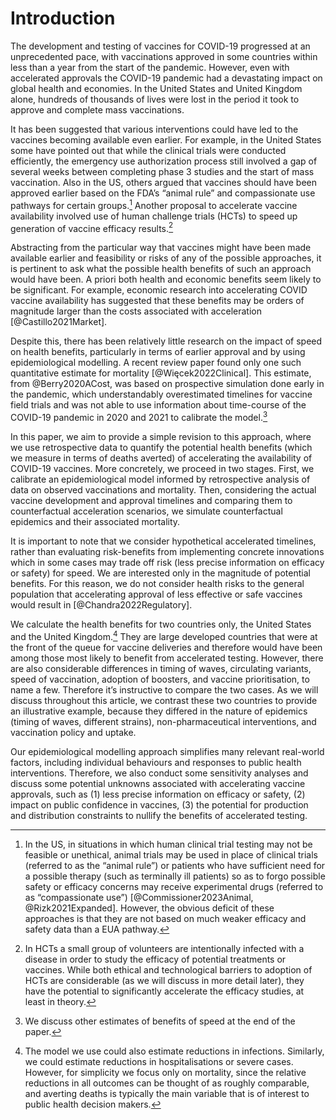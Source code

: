 # Introduction

The development and testing of vaccines for COVID-19 progressed at an unprecedented pace, with vaccinations approved in some countries within less than a year from the start of the pandemic. However, even with accelerated approvals the COVID-19 pandemic had a devastating impact on global health and economies. In the United States and United Kingdom alone, hundreds of thousands of lives were lost in the period it took to approve and complete mass vaccinations.

It has been suggested that various interventions could have led to the vaccines becoming available even earlier. For example, in the United States some have pointed out that while the clinical trials were conducted efficiently, the emergency use authorization process still involved a gap of several weeks between completing phase 3 studies and the start of mass vaccination. Also in the US, others argued that vaccines should have been approved earlier based on the FDA’s “animal rule” and compassionate use pathways for certain groups.[^1] Another proposal to accelerate vaccine availability involved use of human challenge trials (HCTs) to speed up generation of vaccine efficacy results.[^2] 

Abstracting from the particular way that vaccines might have been made available earlier and feasibility or risks of any of the possible approaches, it is pertinent to ask what the possible health benefits of such an approach would have been. A priori both health and economic benefits seem likely to be significant. For example, economic research into accelerating COVID vaccine availability has suggested that these benefits may be orders of magnitude larger than the costs associated with acceleration [@Castillo2021Market]. 

Despite this, there has been relatively little research on the impact of speed on health benefits, particularly in terms of earlier approval and by using epidemiological modelling. A recent review paper found only one such quantitative estimate for mortality [@Więcek2022Clinical]. This estimate, from @Berry2020ACost, was based on prospective simulation done early in the pandemic, which understandably overestimated timelines for vaccine field trials and was not able to use information about time-course of the COVID-19 pandemic in 2020 and 2021 to calibrate the model.[^3] 

In this paper, we aim to provide a simple revision to this approach, where we use retrospective data to quantify the potential health benefits (which we measure in terms of deaths averted) of accelerating the availability of COVID-19 vaccines. More concretely, we proceed in two stages. First, we calibrate an epidemiological model informed by retrospective analysis of data on observed vaccinations and mortality. Then, considering the actual vaccine development and approval timelines and comparing them to counterfactual acceleration scenarios, we simulate counterfactual epidemics and their associated mortality. 

It is important to note that we consider hypothetical accelerated timelines, rather than evaluating risk-benefits from implementing concrete innovations which in some cases may trade off risk (less precise information on efficacy or safety) for speed. We are interested only in the magnitude of potential benefits. For this reason, we do not consider health risks to the general population that accelerating approval of less effective or safe vaccines would result in [@Chandra2022Regulatory].

We calculate the health benefits for two countries only, the United States and the United Kingdom.[^4] They are large developed countries that were at the front of the queue for vaccine deliveries and therefore would have been among those most likely to benefit from accelerated testing. However, there are also considerable differences in timing of waves, circulating variants, speed of vaccination, adoption of boosters, and vaccine prioritisation, to name a few. Therefore it’s instructive to compare the two cases. As we will discuss throughout this article, we contrast these two countries to provide an illustrative example, because they differed in the nature of epidemics (timing of waves, different strains), non-pharmaceutical interventions, and vaccination policy and uptake.

Our epidemiological modelling approach simplifies many relevant real-world factors, including individual behaviours and responses to public health interventions. Therefore, we also conduct some sensitivity analyses and discuss some potential unknowns associated with accelerating vaccine approvals, such as (1) less precise information on efficacy or safety, (2) impact on public confidence in vaccines, (3) the potential for production and distribution constraints to nullify the benefits of accelerated testing.

[^1]: In the US, in situations in which human clinical trial testing may not be feasible or unethical, animal trials may be used in place of clinical trials (referred to as the “animal rule”) or patients who have sufficient need for a possible therapy (such as terminally ill patients) so as to forgo possible safety or efficacy concerns may receive experimental drugs (referred to as “compassionate use”) [@Commissioner2023Animal, @Rizk2021Expanded]. However, the obvious deficit of these approaches is that they are not based on much weaker efficacy and safety data than a EUA pathway.

[^2]: In HCTs a small group of volunteers are intentionally infected with a disease in order to study the efficacy of potential treatments or vaccines. While both ethical and technological barriers to adoption of HCTs are considerable (as we will discuss in more detail later), they have the potential to significantly accelerate the efficacy studies, at least in theory.

[^3]: We discuss other estimates of benefits of speed at the end of the paper.

[^4]: The model we use could also estimate reductions in infections. Similarly, we could estimate reductions in hospitalisations or severe cases. However, for simplicity we focus only on mortality, since the relative reductions in all outcomes can be thought of as roughly comparable, and averting deaths is typically the main variable that is of interest to public health decision makers.


